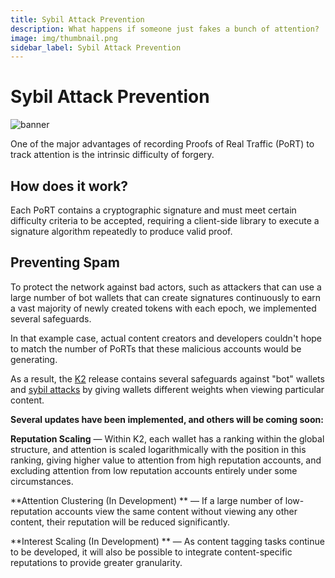 ```yaml
---
title: Sybil Attack Prevention
description: What happens if someone just fakes a bunch of attention?
image: img/thumbnail.png
sidebar_label: Sybil Attack Prevention
---
```



# Sybil Attack Prevention

![banner](./img/sybilattackprevention.svg)

<Description text="What happens if someone just fakes a bunch of attention?" />

One of the major advantages of recording Proofs of Real Traffic (PoRT) to track attention is the intrinsic difficulty of forgery.

## **How does it work?**&#x20;

Each PoRT contains a cryptographic signature and must meet certain difficulty criteria to be accepted, requiring a client-side library to execute a signature algorithm repeatedly to produce valid proof.&#x20;

## **Preventing Spam**

To protect the network against bad actors, such as attackers that can use a large number of bot wallets that can create signatures continuously to earn a vast majority of newly created tokens with each epoch, we implemented several safeguards.

In that example case, actual content creators and developers couldn't hope to match the number of PoRTs that these malicious accounts would be generating.

As a result, the [K2](https://blog.koii.network/Koii-Announces-K2/) release contains several safeguards against "bot" wallets and [sybil attacks](https://en.wikipedia.org/wiki/Sybil_attack) by giving wallets different weights when viewing particular content.

**Several updates have been implemented, and others will be coming soon:**

**Reputation Scaling** — Within K2, each wallet has a ranking within the global structure, and attention is scaled logarithmically with the position in this ranking, giving higher value to attention from high reputation accounts, and excluding attention from low reputation accounts entirely under some circumstances.

**Attention Clustering (In Development) ** — If a large number of low-reputation accounts view the same content without viewing any other content, their reputation will be reduced significantly.

**Interest Scaling (In Development) ** — As content tagging tasks continue to be developed, it will also be possible to integrate content-specific reputations to provide greater granularity.
